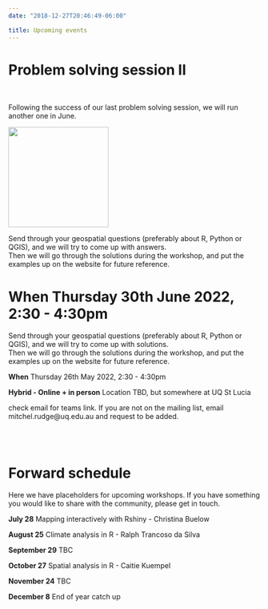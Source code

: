 ```yaml
---
date: "2018-12-27T20:46:49-06:00"

title: Upcoming events
---
```


# Problem solving session II 

<br>

Following the success of our last problem solving session, we will run another one in June. 

<img width="200" src="https://m.media-amazon.com/images/I/81nKJATxK2L._AC_SX679_.jpg">


Send through your geospatial questions (preferably about R, Python or QGIS), and we will try to come up with answers.   
Then we will go through the solutions during the workshop, and put the examples up on the website for future reference.  



**When** Thursday 30th June 2022, 2:30 - 4:30pm
=======
Send through your geospatial questions (preferably about R, Python or QGIS), and we will try to come up with solutions.  
Then we will go through the solutions during the workshop, and put the examples up on the website for future reference.  

**When** Thursday 26th May 2022, 2:30 - 4:30pm


**Hybrid - Online + in person**
Location TBD, but somewhere at UQ St Lucia

check email for teams link. 
If you are not on the mailing list, email mitchel.rudge@uq.edu.au and request to be added. 

<br>
<br>

# Forward schedule 

Here we have placeholders for upcoming workshops. If you have something you would like to share with the community, 
please get in touch. 


**July 28**
Mapping interactively with Rshiny - Christina Buelow

**August 25**
Climate analysis in R - Ralph Trancoso da Silva 

**September 29**
TBC

**October 27**
Spatial analysis in R - Caitie Kuempel

**November 24**
TBC

**December 8**
End of year catch up


























